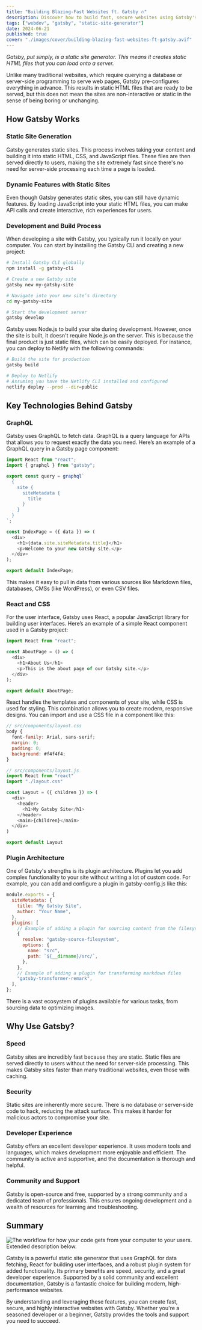 ```yaml
---
title: "Building Blazing-Fast Websites ft. Gatsby 🔥"
description: Discover how to build fast, secure websites using Gatsby's static site generation, React, GraphQL, and a robust plugin system
tags: ["webdev", "gatsby", "static-site-generator"]
date: 2024-06-21
published: true
cover: "./images/cover/building-blazing-fast-websites-ft-gatsby.avif"
---
```


_Gatsby, put simply, is a static site generator. This means it creates static HTML files that you can load onto a server._

Unlike many traditional websites, which require querying a database or server-side programming to serve web pages, Gatsby pre-configures everything in advance. This results in static HTML files that are ready to be served, but this does not mean the sites are non-interactive or static in the sense of being boring or unchanging.

## How Gatsby Works

### Static Site Generation

Gatsby generates static sites. This process involves taking your content and building it into static HTML, CSS, and JavaScript files. These files are then served directly to users, making the site extremely fast since there's no need for server-side processing each time a page is loaded.

### Dynamic Features with Static Sites

Even though Gatsby generates static sites, you can still have dynamic features. By loading JavaScript into your static HTML files, you can make API calls and create interactive, rich experiences for users.

### Development and Build Process

When developing a site with Gatsby, you typically run it locally on your computer. You can start by installing the Gatsby CLI and creating a new project:

```bash
# Install Gatsby CLI globally
npm install -g gatsby-cli

# Create a new Gatsby site
gatsby new my-gatsby-site

# Navigate into your new site’s directory
cd my-gatsby-site

# Start the development server
gatsby develop
```

Gatsby uses Node.js to build your site during development. However, once the site is built, it doesn't require Node.js on the server. This is because the final product is just static files, which can be easily deployed. For instance, you can deploy to Netlify with the following commands:

```bash
# Build the site for production
gatsby build

# Deploy to Netlify
# Assuming you have the Netlify CLI installed and configured
netlify deploy --prod --dir=public
```

## Key Technologies Behind Gatsby

### GraphQL

Gatsby uses GraphQL to fetch data. GraphQL is a query language for APIs that allows you to request exactly the data you need. Here’s an example of a GraphQL query in a Gatsby page component:

```javascript
import React from "react";
import { graphql } from "gatsby";

export const query = graphql`
  {
    site {
      siteMetadata {
        title
      }
    }
  }
`;

const IndexPage = ({ data }) => (
  <div>
    <h1>{data.site.siteMetadata.title}</h1>
    <p>Welcome to your new Gatsby site.</p>
  </div>
);

export default IndexPage;
```

This makes it easy to pull in data from various sources like Markdown files, databases, CMSs (like WordPress), or even CSV files.

### React and CSS

For the user interface, Gatsby uses React, a popular JavaScript library for building user interfaces. Here’s an example of a simple React component used in a Gatsby project:

```javascript
import React from "react";

const AboutPage = () => (
  <div>
    <h1>About Us</h1>
    <p>This is the about page of our Gatsby site.</p>
  </div>
);

export default AboutPage;
```

React handles the templates and components of your site, while CSS is used for styling. This combination allows you to create modern, responsive designs. You can import and use a CSS file in a component like this:

```javascript
// src/components/layout.css
body {
  font-family: Arial, sans-serif;
  margin: 0;
  padding: 0;
  background: #f4f4f4;
}

// src/components/layout.js
import React from "react"
import "./layout.css"

const Layout = ({ children }) => (
  <div>
    <header>
      <h1>My Gatsby Site</h1>
    </header>
    <main>{children}</main>
  </div>
)

export default Layout
```

### Plugin Architecture

One of Gatsby's strengths is its plugin architecture. Plugins let you add complex functionality to your site without writing a lot of custom code. For example, you can add and configure a plugin in gatsby-config.js like this:

```javascript
module.exports = {
  siteMetadata: {
    title: "My Gatsby Site",
    author: "Your Name",
  },
  plugins: [
    // Example of adding a plugin for sourcing content from the filesystem
    {
      resolve: "gatsby-source-filesystem",
      options: {
        name: "src",
        path: `${__dirname}/src/`,
      },
    },
    // Example of adding a plugin for transforming markdown files
    "gatsby-transformer-remark",
  ],
};
```

There is a vast ecosystem of plugins available for various tasks, from sourcing data to optimizing images.

## Why Use Gatsby?

### Speed

Gatsby sites are incredibly fast because they are static. Static files are served directly to users without the need for server-side processing. This makes Gatsby sites faster than many traditional websites, even those with caching.

### Security

Static sites are inherently more secure. There is no database or server-side code to hack, reducing the attack surface. This makes it harder for malicious actors to compromise your site.

### Developer Experience

Gatsby offers an excellent developer experience. It uses modern tools and languages, which makes development more enjoyable and efficient. The community is active and supportive, and the documentation is thorough and helpful.

### Community and Support

Gatsby is open-source and free, supported by a strong community and a dedicated team of professionals. This ensures ongoing development and a wealth of resources for learning and troubleshooting.

## Summary

![The workflow for how your code gets from your computer to your users. Extended description below.](https://www.gatsbyjs.com/static/0fd27b745c1de708f034eaf97c4416e0/321ea/deployment-workflow.png)

Gatsby is a powerful static site generator that uses GraphQL for data fetching, React for building user interfaces, and a robust plugin system for added functionality. Its primary benefits are speed, security, and a great developer experience. Supported by a solid community and excellent documentation, Gatsby is a fantastic choice for building modern, high-performance websites.

By understanding and leveraging these features, you can create fast, secure, and highly interactive websites with Gatsby. Whether you're a seasoned developer or a beginner, Gatsby provides the tools and support you need to succeed.
